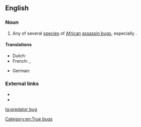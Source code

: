 {{also|predator-bug}}
==English==
{{rfi|en}}
{{wikipedia/test|missing=true}}
{{wikispecies|Platymeris rhadamanthus}}

===Noun===
{{en-noun}}

# Any of several [[species]] of [[African]] [[assassin bug]]s, especially {{taxlink|Platymeris rhadamanthus|species|noshow=1}}.

====Translations====
{{trans-top|species}}
* Dutch: {{t|nl|roofwants|m}}
* French: {{t+|fr|réduve|m}}, {{t|fr|punaise assassin}}
{{trans-mid}}
* German: {{t|de|Raubwanze}}
{{trans-bottom}}

===External links===
* {{pedia|Platymeris}}
* {{specieslite|Platymeris}}

[[Category:en:True bugs]]

[[ta:predator bug]]